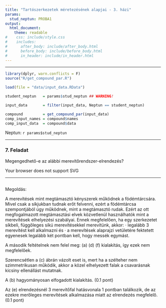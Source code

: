 ```yaml
---
title: "Tartószerkezetek méretezésének alapjai - 3. házi"
params:
  stud_neptun: PROBA1
output:
  html_document:
    theme: readable
#    css: include/style.css
#    includes:
#      after_body: include/after_body.html
#      before_body: include/before_body.html
#      in_header: include/in_header.html
---
```


<!--
TODO:
* 

NOTES:
* 
-->

***


```r
library(dplyr, warn.conflicts = F)
source("R/get_compound_par.R")

load(file = "data/input_data.RData")

student_neptun   = params$stud_neptun ## WARNING!

input_data       = filter(input_data, Neptun == student_neptun)

compound         = get_compound_par(input_data)
comp_input_names = compound$names
comp_input_data  = compound$data

```

Neptun: `r params$stud_neptun`

***

### 7. Feladat

Megengedhető-e az alábbi merevítőrendszer-elrendezés?

<object type="image/svg+xml" data="image/3_hazi_7_feladat_1_abra_kiiras.png" 
style="width:670px;height:137px">Your browser does not support SVG</object>

***

```r


```


Megoldás:

A merevítések mint megtámasztó kényszerek működnek a födémtárcsára. Mivel csak a síkjukban tudnak erőt felvenni, ezért a födémtárcsa szempontjából úgy működnek, mint a megtámasztó rudak. Ezért az ott megfogalmazott megtámasztási elvek közvetlenül használhatók mint a merevítések elhelyezési szabályai.
Ennek megfelelően, ha egy szerkezetet síkbeli, függőleges síkú merevítésekkel merevítünk, akkor:
· legalább 3 merevítést kell alkalmazni és
· a merevítések alaprajzi vetületére fektetett egyenesek legalább két pontban kell, hogy messék egymást.

A második feltételnek nem felel meg: (a) (d) (f) kialakítás, így ezek nem megfelelőek.

Szerencsétlen a (c) ábrán vázolt eset is, mert ha a szélteher nem szimmetrikusan működik, akkor a közel elhelyezett falak a csavarásnak kicsiny ellenállást mutatnak.

A (b) hagyományosan elfogadott kialakítás. (0.1 pont)

Az (e) elrendezésnél 3 merevítőfal hatásvonala 1 pontban találkozik, de az ezekre merőleges merevítések alkalmazása miatt az elrendezés megfelelő. (0.1 pont)


